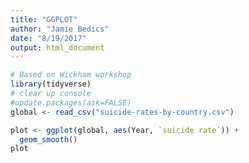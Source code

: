 ```yaml
---
title: "GGPLOT"
author: "Jamie Bedics"
date: "8/19/2017"
output: html_document
---
```


```r
# Based on Wickham workshop
library(tidyverse)
# clear up console
#update.packages(ask=FALSE)
global <- read_csv("suicide-rates-by-country.csv")

```



```r
plot <- ggplot(global, aes(Year, `suicide rate`)) +
  geom_smooth()
plot

```


